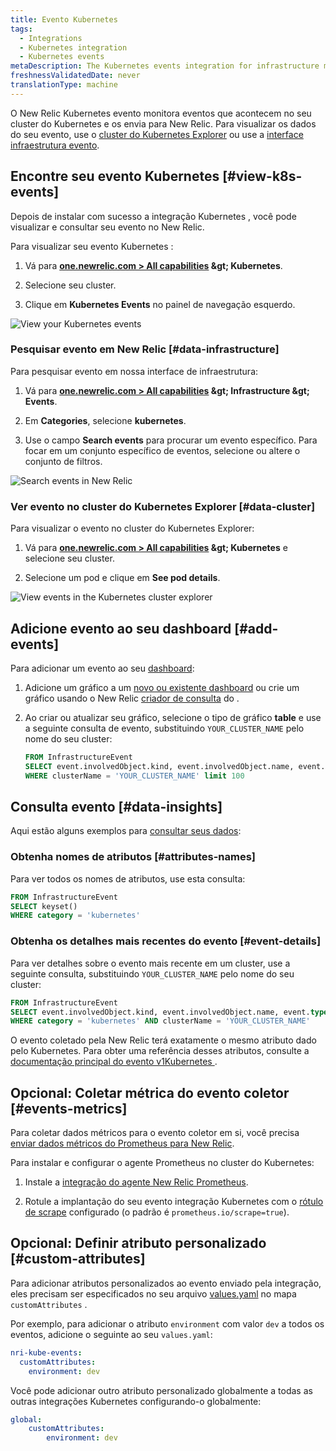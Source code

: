 ```yaml
---
title: Evento Kubernetes
tags:
  - Integrations
  - Kubernetes integration
  - Kubernetes events
metaDescription: The Kubernetes events integration for infrastructure monitoring watches for events happening in Kubernetes clusters and sends them to New Relic.
freshnessValidatedDate: never
translationType: machine
---
```


O New Relic Kubernetes evento monitora eventos que acontecem no seu cluster do Kubernetes e os envia para New Relic. Para visualizar os dados do seu evento, use o [cluster do Kubernetes Explorer](/docs/integrations/kubernetes-integration/cluster-explorer/kubernetes-cluster-explorer) ou use a [interface infraestrutura evento](/docs/infrastructure/new-relic-infrastructure/infrastructure-ui-pages/infrastructure-events-page-live-feed-every-config-change).

## Encontre seu evento Kubernetes [#view-k8s-events]

Depois de instalar com sucesso a integração Kubernetes , você pode visualizar e consultar seu evento no New Relic.

Para visualizar seu evento Kubernetes :

1. Vá para <DNT>**[one.newrelic.com &gt; All capabilities](https://one.newrelic.com/all-capabilities) &amp;gt; Kubernetes**</DNT>.

2. Selecione seu cluster.

3. Clique em <DNT>**Kubernetes Events**</DNT> no painel de navegação esquerdo.

<img title="View your Kubernetes events" alt="View your Kubernetes events" src="/images/kubernetes_screenshot-crop_view-events.webp" />

### Pesquisar evento em New Relic [#data-infrastructure]

Para pesquisar evento em nossa interface de infraestrutura:

1. Vá para <DNT>**[one.newrelic.com &gt; All capabilities](https://one.newrelic.com/all-capabilities) &amp;gt; Infrastructure &amp;gt; Events**</DNT>.

2. Em <DNT>**Categories**</DNT>, selecione <DNT>**kubernetes**</DNT>.

3. Use o campo <DNT>**Search events**</DNT> para procurar um evento específico. Para focar em um conjunto específico de eventos, selecione ou altere o conjunto de filtros.

<img title="Search events in New Relic" alt="Search events in New Relic" src="/images/kubernetes_screenshot-crop_view-events-categories.webp" />

### Ver evento no cluster do Kubernetes Explorer [#data-cluster]

Para visualizar o evento no cluster do Kubernetes Explorer:

1. Vá para <DNT>**[one.newrelic.com &gt; All capabilities](https://one.newrelic.com/all-capabilities) &amp;gt; Kubernetes**</DNT> e selecione seu cluster.

2. Selecione um pod e clique em <DNT>**See pod details**</DNT>.

<img title="View events in the Kubernetes cluster explorer" alt="View events in the Kubernetes cluster explorer" src="/images/kubernetes_screenshot-crop_see-pod-details-link.webp" />

## Adicione evento ao seu dashboard [#add-events]

Para adicionar um evento ao seu [dashboard](/docs/dashboards/new-relic-one-dashboards/get-started/introduction-new-relic-one-dashboards):

1. Adicione um gráfico a um [novo ou existente dashboard](/docs/query-your-data/explore-query-data/dashboards/introduction-dashboards/) ou crie um gráfico usando o New Relic [criador de consulta](/docs/chart-builder/use-chart-builder/get-started/introduction-chart-builder) do .

2. Ao criar ou atualizar seu gráfico, selecione o tipo de gráfico <DNT>**table**</DNT> e use a seguinte consulta de evento, substituindo `YOUR_CLUSTER_NAME` pelo nome do seu cluster:

   ```sql
   FROM InfrastructureEvent
   SELECT event.involvedObject.kind, event.involvedObject.name, event.reason,event.message 
   WHERE clusterName = 'YOUR_CLUSTER_NAME' limit 100
   ```

## Consulta evento [#data-insights]

Aqui estão alguns exemplos para [consultar seus dados](/docs/using-new-relic/data/understand-data/query-new-relic-data):

### Obtenha nomes de atributos [#attributes-names]

Para ver todos os nomes de atributos, use esta consulta:

```sql
FROM InfrastructureEvent
SELECT keyset()
WHERE category = 'kubernetes'
```

### Obtenha os detalhes mais recentes do evento [#event-details]

Para ver detalhes sobre o evento mais recente em um cluster, use a seguinte consulta, substituindo `YOUR_CLUSTER_NAME` pelo nome do seu cluster:

```sql
FROM InfrastructureEvent
SELECT event.involvedObject.kind, event.involvedObject.name, event.type, event.message, event.reason
WHERE category = 'kubernetes' AND clusterName = 'YOUR_CLUSTER_NAME'
```

O evento coletado pela New Relic terá exatamente o mesmo atributo dado pelo Kubernetes. Para obter uma referência desses atributos, consulte a [documentação principal do evento v1Kubernetes ](https://kubernetes.io/docs/reference/generated/kubernetes-api/v1.19/#event-v1-core).

## Opcional: Coletar métrica do evento coletor [#events-metrics]

Para coletar dados métricos para o evento coletor em si, você precisa [enviar dados métricos do Prometheus para New Relic](/docs/infrastructure/prometheus-integrations/get-started/send-prometheus-metric-data-new-relic/).

Para instalar e configurar o agente Prometheus no cluster do Kubernetes:

1. Instale a [integração do agente New Relic Prometheus](/docs/infrastructure/prometheus-integrations/install-configure-prometheus-agent/install-prometheus-agent/).

2. Rotule a implantação do seu evento integração Kubernetes com o [rótulo de scrape](/docs/infrastructure/prometheus-integrations/install-configure-prometheus-agent/setup-prometheus-agent) configurado (o padrão é `prometheus.io/scrape=true`).

## Opcional: Definir atributo personalizado [#custom-attributes]

Para adicionar atributos personalizados ao evento enviado pela integração, eles precisam ser especificados no seu arquivo [values.yaml](https://github.com/newrelic/nri-kube-events/blob/main/charts/nri-kube-events/values.yaml) no mapa `customAttributes` .

Por exemplo, para adicionar o atributo `environment` com valor `dev` a todos os eventos, adicione o seguinte ao seu `values.yaml`:

```yml
nri-kube-events:
  customAttributes:
    environment: dev
```

Você pode adicionar outro atributo personalizado globalmente a todas as outras integrações Kubernetes configurando-o globalmente:

```yml
global:
    customAttributes:
        environment: dev
```